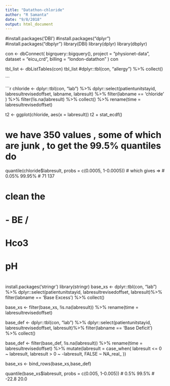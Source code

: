 ```yaml
---
title: "Datathon-chloride"
author: "R Samanta"
date: "9/8/2018"
output: html_document
---
```

#install.packages('DBI')
#install.packages("dplyr")
#install.packages("dbplyr")
library(DBI)
library(dplyr)
library(dbplyr)

con <- dbConnect(
  bigrquery::bigquery(),
  project = "physionet-data",
  dataset = "eicu_crd",
  billing = "london-datathon"
)
con 

tbl_list <- dbListTables(con)
tbl_list
#dplyr::tbl(con, "allergy") %>% collect()

```

```r



chloride <- dplyr::tbl(con, "lab") %>% 
  dplyr::select(patientunitstayid, labresultrevisedoffset, labname, labresult) %>% filter(labname == 'chloride'
  ) %>% filter(!is.na(labresult) %>% collect() %>% rename(time = labresultrevisedoffset) 
  
  
t2 <- ggplot(chloride, aes(x = labresult)) 
t2 + stat_ecdf()

# we have 350 values , some of which are junk , to get the 99.5% quantiles do

quantile(chloride$labresult, probs = c(0.0005, 1-0.0005))
# which gives => 
# 0.05% 99.95% 
#    71    137 

# clean the 
# - BE / 
# Hco3
# pH


# 

install.packages('stringr')
library(stringr)
base_xs <- dplyr::tbl(con, "lab") %>% 
  dplyr::select(patientunitstayid, labresultrevisedoffset, labresult)%>% filter(labname == 'Base Excess') %>% collect()

base_xs <- filter(base_xs, !is.na(labresult))  %>% 
  rename(time = labresultrevisedoffset) 

base_def <- dplyr::tbl(con, "lab") %>% 
  dplyr::select(patientunitstayid, labresultrevisedoffset, labresult)%>% filter(labname == 'Base Deficit') %>% collect()

base_def <- filter(base_def, !is.na(labresult)) %>% 
 rename(time = labresultrevisedoffset) %>% 
  mutate(labresult = case_when(
    labresult <= 0 ~ labresult,
    labresult > 0 ~ -labresult,
    FALSE ~ NA_real_
  ))
  
base_xs <- bind_rows(base_xs,base_def)

quantile(base_xs$labresult, probs = c(0.005, 1-0.005))
#  0.5% 99.5% 
# -22.8  20.0 



